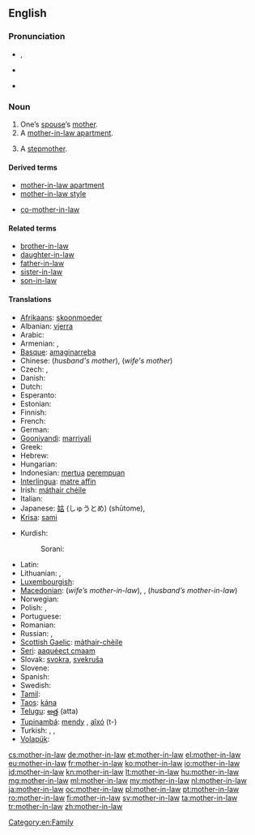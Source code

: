 ==English==
{{wikipedia}}

{{rfe}}

===Pronunciation===
* {{a|UK}} {{IPA|/ˈmʌð.ə(ɹ).ɪnˌlɔː/}}, {{SAMPA|/"mVD.@(r).In%lO:/}}
* {{a|US}} {{IPA|/ˈmʌðɜɹɪnˌlɑː/}}
* {{audio|en-us-mother-in-law.ogg|Audio (US)}}

===Noun===
{{en-noun|sg=[[mother]]-[[in-law]]|pl=mothers-in-law}}

# One’s [[spouse]]’s [[mother]].
# A [[mother-in-law apartment]].
# {{dated}} A [[stepmother]].

====Derived terms====
* [[mother-in-law apartment]]
* [[mother-in-law style]]
* {{uncommon}} [[co-mother-in-law]]

====Related terms====
* [[brother-in-law]]
* [[daughter-in-law]]
* [[father-in-law]]
* [[sister-in-law]]
* [[son-in-law]]

====Translations====
{{trans-top|spouse’s mother}}
* [[Afrikaans]]: [[skoonmoeder]]
* Albanian: [[vjerra]] {{f}}
* Arabic: {{t|ar|حماة|f|tr=Hamaah}}
* Armenian: {{qualifier|wife's mother-in-law}} {{t-|hy|սկեսուր|tr=skesur}}, {{qualifier|husband's mother-in-law}} {{t-|hy|զոքանչ|tr=zok'anč}}
* [[Basque]]: [[amaginarreba]]
* Chinese: {{t-|cmn|婆婆|tr=pópo|sc=Hani}} (''husband's mother''), {{t|cmn|岳母|tr=yuèmǔ|sc=Hani}} (''wife's mother'')
* Czech: {{t+|cs|tchýně|f}}, {{t+|cs|tchyně|f}}
* Danish: {{t|da|svigermor}}
* Dutch: {{t+|nl|schoonmoeder|f}}
* Esperanto: {{t+|eo|bopatrino|xs=Esperanto}}
* Estonian: {{t+|et|ämm}}
* Finnish: {{t+|fi|anoppi}}
* French: {{t+|fr|belle-mère|f}}
* German: {{t+|de|Schwiegermutter|f}}
* [[Gooniyandi]]: [[marriyali]]
* Greek: {{t+|el|πεθερά|f}}
* Hebrew: {{t+|he|חמות|f|alt=חָמוֹת|tr=khamót}}
* Hungarian: {{t+|hu|anyós}}
* Indonesian: [[mertua]] [[perempuan]]
* [[Interlingua]]: [[matre affin]]
* Irish: [[máthair chéile]]
* Italian: {{t+|it|suocera|f}}
* Japanese: [[姑]] (しゅうとめ) (shūtome), {{t+|ja|義母|tr=gibo}}
* [[Krisa]]: [[sami]] {{qualifier|husband’s mother}}
{{trans-mid}}
* Kurdish:
*: Sorani: {{t|ku|خه‌سو|tr=xesu|sc=ku-Arab}}
* Latin: {{t-|la|socrus|f}}
* Lithuanian: {{t|lt|uošvė|xs=Lithuanian}},  {{t-|lt|anyta|xs=Lithuanian}}
* [[Luxembourgish]]: {{t|lb|Schwéiermamm|f}}
* [[Macedonian]]: {{t|mk|свекрва|f|tr=svékrva}} (''wife’s mother-in-law''), {{t|mk|тешта|f|tr=téšta}},  {{t-|mk|баба|f|tr=bába}} (''husband’s mother-in-law'')
* Norwegian: {{t|no|svigermor|f}}
* Polish: {{t+|pl|teściowa|f}}, {{t|pl|świekra|f}} {{italbrac|archaic; husband's mother}}
* Portuguese: {{t+|pt|sogra|f}}
* Romanian: {{t+|ro|soacră|f}}
* Russian: {{italbrac|husband's mother}} {{t+|ru|свекровь|f|tr=svekróv'}}, {{italbrac|wife's mother}} {{t+|ru|тёща|f|tr=tjóšča}}
* [[Scottish Gaelic]]: [[màthair-chèile]]
* [[Seri]]: [[aaquéect cmaam]] {{qualifier|of a male}}
* Slovak: [[svokra]], [[svekruša]] {{f}}
* Slovene: {{t+|sl|tašča|f}}
* Spanish: {{t+|es|suegra|f}}
* Swedish: {{t+|sv|svärmor|c}}
* [[Tamil]]: {{t|ta|மாமியார்|tr=maamiyaar|sc=Taml}}
* [[Taos]]: [[kána]]
* [[Telugu]]: [[అత్త]] (atta)
* [[Tupinambá]]: [[mendy]] {{qualifier|wife’s mother-in-law}}, [[aîxó]] (t-) {{qualifier|husband’s mother-in-law}}
* Turkish: {{t+|tr|kaynana}},  {{t|tr|kayınvalide}}, {{t|tr|hanımanne}}
* [[Volapük]]: {{t|vo|lümot}}
{{trans-bottom}}

[[Category:en:Family]]

[[cs:mother-in-law]]
[[de:mother-in-law]]
[[et:mother-in-law]]
[[el:mother-in-law]]
[[eu:mother-in-law]]
[[fr:mother-in-law]]
[[ko:mother-in-law]]
[[io:mother-in-law]]
[[id:mother-in-law]]
[[kn:mother-in-law]]
[[lt:mother-in-law]]
[[hu:mother-in-law]]
[[mg:mother-in-law]]
[[ml:mother-in-law]]
[[my:mother-in-law]]
[[nl:mother-in-law]]
[[ja:mother-in-law]]
[[oc:mother-in-law]]
[[pl:mother-in-law]]
[[pt:mother-in-law]]
[[ro:mother-in-law]]
[[fi:mother-in-law]]
[[sv:mother-in-law]]
[[ta:mother-in-law]]
[[tr:mother-in-law]]
[[zh:mother-in-law]]